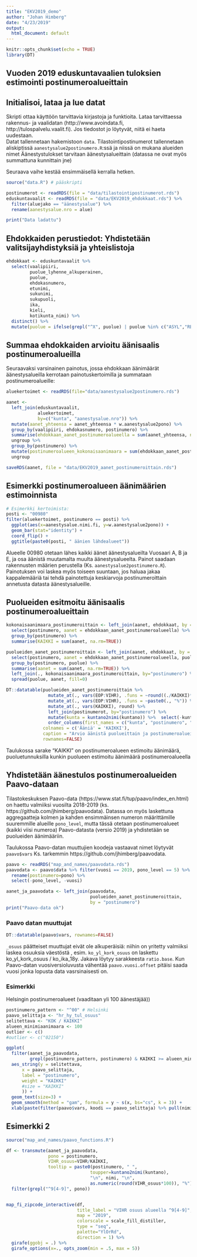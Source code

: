 ```yaml
---
title: "EKV2019_demo"
author: "Johan Himberg"
date: "4/23/2019"
output:
  html_document: default
---
```


```r
knitr::opts_chunk$set(echo = TRUE)
library(DT)
```

## Vuoden 2019 eduskuntavaalien tuloksien estimointi postinumeroalueittain 

## Initialisoi, lataa ja lue datat

Skripti ottaa käyttöön tarvittavia kirjastoja ja funktioita. Lataa tarvittaessa rakennus- ja vaalidatan (http://www.avoindata.fi, http://tulospalvelu.vaalit.fi). Jos tiedostot jo löytyvät, niitä ei haeta uudestaan.  
Datat tallennetaan hakemistoon `data`. Tilastointipostinumerot tallennetaan aliskiptissä `aanestysalue2postinumero.R`:ssä ja niissä on mukana alueiden nimet 
Äänestystulokset tarvitaan äänestysalueittain (datassa ne ovat myös summattuna kunnittain jne)

Seuraava vaihe kestää ensimmäisellä kerralla hetken.
```r

source("data.R") # pääskripti

postinumerot <- readRDS(file = "data/tilastointipostinumerot.rds")
eduskuntavaalit <- readRDS(file = "data/EKV2019_ehdokkaat.rds") %>% 
  filter(aluejako == "äänestysalue") %>% 
  rename(aanestysalue.nro = alue)

print("Data ladattu")
```

## Ehdokkaiden perustiedot: Yhdistetään valitsijayhdistyksiä ja yhteislistoja

```r
ehdokkaat <- eduskuntavaalit %>% 
  select(vaalipiiri, 
         puolue_lyhenne_alkuperainen, 
         puolue, 
         ehdokasnumero, 
         etunimi, 
         sukunimi, 
         sukupuoli, 
         ika, 
         kieli, 
         kotikunta_nimi) %>% 
  distinct() %>% 
  mutate(puolue = ifelse(grepl("^X", puolue) | puolue %in% c("ASYL","REF","AFÅ","RLI", "FÅ"), "MUUT", puolue))
```

## Summaa ehdokkaiden arvioitu äänisaalis postinumeroalueilla

Seuraavaksi varsinainen painotus, jossa ehdokkaan äänimäärät äänestysalueilla kerrotaan painotuskertoimilla ja 
summataan postinumeroalueille:

```r

aluekertoimet <- readRDS(file="data/aanestysalue2postinumero.rds") 

aanet <- 
  left_join(eduskuntavaalit, 
            aluekertoimet, 
            by=c("kunta", "aanestysalue.nro")) %>% 
  mutate(aanet_yhteensa = aanet_yhteensa * w.aanestysalue2pono) %>% 
  group_by(vaalipiiri, ehdokasnumero, postinumero) %>% 
  summarise(ehdokkaan_aanet_postinumeroalueella = sum(aanet_yhteensa, na.rm=TRUE)) %>% 
  ungroup %>% 
  group_by(postinumero) %>%
  mutate(postinumeroalueen_kokonaisaanimaara = sum(ehdokkaan_aanet_postinumeroalueella, na.rm = TRUE)) %>%
  ungroup

saveRDS(aanet, file = "data/EKV2019_aanet_postinumeroittain.rds")
```

## Esimerkki postinumeroalueen äänimäärien estimoinnista

```r
# Esimerkki kertoimista: 
posti <- "00980"
filter(aluekertoimet, postinumero == posti) %>% 
  ggplot(aes(x=aanestysalue.nimi.fi, y=w.aanestysalue2pono)) + 
  geom_bar(stat="identity") + 
  coord_flip() + 
  ggtitle(paste0(posti, " äänien lähdealueet"))

```


Alueelle 00980 otetaan lähes kaikki äänet äänestysalueilta Vuosaari A, B ja E, ja osa äänistä muutamalta muulta äänestysalueelta. Painot saadaan rakennusten määrien perustella (Ks. `aanestysalue2postinumero.R`). 
Painotuksen voi laskea myös toiseen suuntaan, jos haluaa jakaa kappalemääriä tai tehdä painotettuja keskiarvoja postinumeroittain annetusta datasta äänestysalueille.

## Puolueiden esitmoitu äänisaalis postinumeroalueittain

```r
kokonaisaanimaara_postinumeroittain <- left_join(aanet, ehdokkaat, by = c("ehdokasnumero", "vaalipiiri")) %>% 
  select(postinumero, aanet = ehdokkaan_aanet_postinumeroalueella) %>% 
  group_by(postinumero) %>% 
  summarise(KAIKKI = sum(aanet, na.rm=TRUE)) 

puolueiden_aanet_postinumeroittain <- left_join(aanet, ehdokkaat, by = c("ehdokasnumero", "vaalipiiri")) %>% 
  select(postinumero, aanet = ehdokkaan_aanet_postinumeroalueella, puolue) %>% 
  group_by(postinumero, puolue) %>% 
  summarise(aanet = sum(aanet, na.rm=TRUE)) %>% 
  left_join(., kokonaisaanimaara_postinumeroittain, by="postinumero") %>% 
  spread(puolue, aanet, fill=0)

DT::datatable(puolueiden_aanet_postinumeroittain %>% 
                mutate_at(., vars(EOP:VIHR), .funs = ~round((./KAIKKI)*100, 1)) %>% 
                mutate_at(., vars(EOP:VIHR), .funs = ~paste0(., "%")) %>% 
                mutate_at(., vars(KAIKKI), round) %>% 
                left_join(postinumerot, by="postinumero") %>%
                mutate(kunta = kuntano2nimi(kuntano)) %>%  select(-kuntano) %>%
                order_columns(first_names = c("kunta", "postinumero", "nimi")),
              colnames = c('Ääniä' = 'KAIKKI'),
              caption = "Arvio äänistä puolueittain ja postinumeroalueittain",
              rownames=FALSE)
```

Taulukossa sarake "KAIKKI" on postinumeroalueen estimoitu äänimäärä, puoluetunnuksilla kunkin puolueen estimoitu äänimäärä postinumeroalueella 

## Yhdistetään äänestulos postinumeroalueiden Paavo-dataan

Tilastokeskuksen Paavo-data (https://www.stat.fi/tup/paavo/index_en.html) on haettu valmiiksi vuosilta 2018-2019 (ks. https://github.com/jhimberg/paavodata). 
Datassa on myös laskettuna aggregaatteja kolmen ja kahden ensimmäinsen numeron määrittämille suuremmille alueille `pono_level`, mutta tässä otetaan postinumeroalueet (kaikki viisi numeroa) Paavo-datasta (versio 2019) ja yhdistetään se puolueiden äänimääriin.

Taulukossa Paavo-datan muuttujien koodeja vastaavat nimet löytyvät `paavo$vars` Ks. tarkemmin https://github.com/jhimberg/paavodata.  


```r

paavo <- readRDS("map_and_names/paavodata.rds")
paavodata <- paavo$data %>% filter(vuosi == 2019, pono_level == 5) %>% 
  rename(postinumero=pono) %>% 
  select(-pono_level, -vuosi)

aanet_ja_paavodata <- left_join(paavodata, 
                                puolueiden_aanet_postinumeroittain, 
                                by = "postinumero")
print("Paavo-data ok")
```

### Paavo datan muuttujat

```r
DT::datatable(paavo$vars, rownames=FALSE)
```
`_osuus` päätteiset muuttujat eivät ole alkuperäisiä: niihin on yritetty valmiiksi laskea osuuksia väestöstä , esim. `ko_yl_kork_osuus` on laskettu ko_yl_kork_osuus / ko_ika_18y. Jakava löytyy sarakkeesta `ratio.base`. Kun Paavo-datan vuosiversioluvusta vähentää `paavo.vuosi.offset` pitäisi saada vuosi jonka lopusta data vasrsinaisesti on.  

### Esimerkki 

Helsingin postinumeroalueet (vaaditaan yli 100 äänestäjää)) 

```r
postinumero_pattern <- "^00" # Helsinki
paavo_selittaja <- "hr_hy_tul_osuus"
selitettava <- "KOK / KAIKKI"
alueen_minimiaanimaara <- 100
outlier <- c()
#outlier <- c("02150")

ggplot(
  filter(aanet_ja_paavodata, 
         grepl(postinumero_pattern, postinumero) & KAIKKI >= alueen_minimiaanimaara & !(postinumero %in% outlier )), 
  aes_string(y = selitettava, 
      x = paavo_selittaja, 
      label = "postinumero", 
      weight = "KAIKKI" 
      #size = "KAIKKI"
      )) +
  geom_text(size=3) + 
  geom_smooth(method = "gam", formula = y ~ s(x, bs="cs", k = 3)) + 
  xlab(paste(filter(paavo$vars, koodi == paavo_selittaja) %>% pull(nimi), "\n(aluesuodatus=", postinumero_pattern, ")"))
```

## Esimerkki 2
```r
source("map_and_names/paavo_functions.R")

df <- transmute(aanet_ja_paavodata, 
                pono = postinumero, 
                VIHR_osuus=VIHR/KAIKKI,
                tooltip = paste0(postinumero, " ", 
                                toupper=kuntano2nimi(kuntano), 
                                "\n", nimi, "\n", 
                                as.numeric(round(VIHR_osuus*100)), "%")) %>%
  filter(grepl("^9[4-9]", pono))


map_fi_zipcode_interactive(df,
                           title_label = "VIHR osuus alueella ^9[4-9]",
                           map = "2019",
                           colorscale = scale_fill_distiller, 
                           type = "seq", 
                           palette="YlOrRd",
                           direction = 1) %>% 
  girafe(ggobj = .) %>% 
  girafe_options(x=., opts_zoom(min = .5, max = 5))

```

